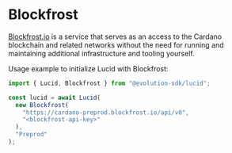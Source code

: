# Blockfrost

[Blockfrost.io](https://blockfrost.io) is a service that serves as an access to the Cardano blockchain and related networks without the need for running and maintaining additional infrastructure and tooling yourself.

Usage example to initialize Lucid with Blockfrost:

```js showLineNumbers /Blockfrost/
import { Lucid, Blockfrost } from "@evolution-sdk/lucid";

const lucid = await Lucid(
  new Blockfrost(
    "https://cardano-preprod.blockfrost.io/api/v0",
    "<blockfrost-api-key>"
  ),
  "Preprod"
);
```
